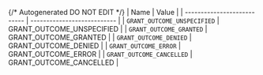 {/* Autogenerated DO NOT EDIT  */}
| Name                        | Value                       |
| --------------------------- | --------------------------- |
| `GRANT_OUTCOME_UNSPECIFIED` | GRANT_OUTCOME_UNSPECIFIED   |
| `GRANT_OUTCOME_GRANTED`     | GRANT_OUTCOME_GRANTED       |
| `GRANT_OUTCOME_DENIED`      | GRANT_OUTCOME_DENIED        |
| `GRANT_OUTCOME_ERROR`       | GRANT_OUTCOME_ERROR         |
| `GRANT_OUTCOME_CANCELLED`   | GRANT_OUTCOME_CANCELLED     |